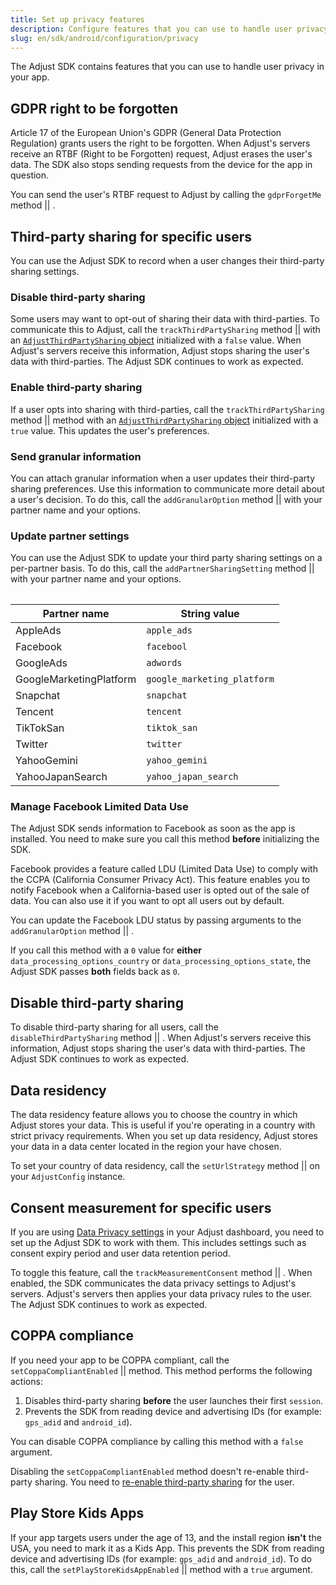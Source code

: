 ```yaml
---
title: Set up privacy features
description: Configure features that you can use to handle user privacy in your app.
slug: en/sdk/android/configuration/privacy
---
```



The Adjust SDK contains features that you can use to handle user privacy in your app.

## GDPR right to be forgotten

Article 17 of the European Union's <Abbr>GDPR (General Data Protection Regulation)</Abbr> grants users the right to be forgotten. When Adjust's servers receive an <Abbr>RTBF (Right to be Forgotten)</Abbr> request, Adjust erases the user's data. The SDK also stops sending requests from the device for the app in question.

You can send the user's RTBF request to Adjust by calling the <Tooltip>`gdprForgetMe` method || <GdprForgetMeSig /></Tooltip>.

<GdprForgetMe />

## Third-party sharing for specific users

You can use the Adjust SDK to record when a user changes their third-party sharing settings.

### Disable third-party sharing

Some users may want to opt-out of sharing their data with third-parties. To communicate this to Adjust, call the <Tooltip>`trackThirdPartySharing` method || <ConstructorSig /></Tooltip> with an [`AdjustThirdPartySharing` object](/en/sdk/android/reference/adjthirdpartysharing) initialized with a `false` value. When Adjust's servers receive this information, Adjust stops sharing the user's data with third-parties. The Adjust SDK continues to work as expected.

<AdjustThirdPartySharingIsEnabledFalse />

### Enable third-party sharing

If a user opts into sharing with third-parties, call the <Tooltip>`trackThirdPartySharing` method || <ConstructorSig /></Tooltip> method with an [`AdjustThirdPartySharing` object](/en/sdk/android/reference/adjthirdpartysharing) initialized with a `true` value. This updates the user's preferences.

<AdjustThirdPartySharingIsEnabledTrue />

### Send granular information

You can attach granular information when a user updates their third-party sharing preferences. Use this information to communicate more detail about a user's decision. To do this, call the <Tooltip>`addGranularOption` method || <AddGranularOptionSig /></Tooltip> with your partner name and your options.

<AddGranularOption />

### Update partner settings

You can use the Adjust SDK to update your third party sharing settings on a per-partner basis. To do this, call the <Tooltip>`addPartnerSharingSetting` method || <AddPartnerSharingSettingSig /></Tooltip> with your partner name and your options.

<AddPartnerSharingSetting />

<Table>

| Partner name             | String value                |
| -------------------------| --------------------------- |
| AppleAds                 | `apple_ads`                 |
| Facebook                 | `facebool`                  |
| GoogleAds                | `adwords`                   |
| GoogleMarketingPlatform  | `google_marketing_platform` |
| Snapchat                 | `snapchat`                  |
| Tencent                  | `tencent`                   |
| TikTokSan                | `tiktok_san`                |
| Twitter                  | `twitter`                   |
| YahooGemini              | `yahoo_gemini`              |
| YahooJapanSearch         | `yahoo_japan_search`        |

</Table>

### Manage Facebook Limited Data Use

<Callout type="important">

The Adjust SDK sends information to Facebook as soon as the app is installed. You need to make sure you call this method **before** initializing the SDK.

</Callout>

Facebook provides a feature called <Abbr>LDU (Limited Data Use)</Abbr> to comply with the <Abbr>CCPA (California Consumer Privacy Act)</Abbr>. This feature enables you to notify Facebook when a California-based user is opted out of the sale of data. You can also use it if you want to opt all users out by default.

You can update the Facebook LDU status by passing arguments to the <Tooltip>`addGranularOption` method || <AddGranularOptionSig /></Tooltip>.

<AddGranularOptionFacebook />

<Callout type="note">

If you call this method with a `0` value for **either** `data_processing_options_country` or `data_processing_options_state`, the Adjust SDK passes **both** fields back as `0`.

</Callout>

## Disable third-party sharing

To disable third-party sharing for all users, call the <Tooltip>`disableThirdPartySharing` method || <DisableThirdPartySharingSig /></Tooltip>. When Adjust's servers receive this information, Adjust stops sharing the user's data with third-parties. The Adjust SDK continues to work as expected.

<DisableThirdPartySharing />

## Data residency

The data residency feature allows you to choose the country in which Adjust stores your data. This is useful if you're operating in a country with strict privacy requirements. When you set up data residency, Adjust stores your data in a data center located in the region your have chosen.

To set your country of data residency, call the <Tooltip>`setUrlStrategy` method || <SetUrlStrategySig /></Tooltip> on your `AdjustConfig` instance.

<SetUrlStrategy />

## Consent measurement for specific users

If you are using [Data Privacy settings](https://help.adjust.com/en/article/manage-data-collection-and-retention) in your Adjust dashboard, you need to set up the Adjust SDK to work with them. This includes settings such as consent expiry period and user data retention period.

To toggle this feature, call the <Tooltip>`trackMeasurementConsent` method || <TrackMeasurementConsentSig /></Tooltip>. When enabled, the SDK communicates the data privacy settings to Adjust's servers. Adjust's servers then applies your data privacy rules to the user. The Adjust SDK continues to work as expected.

<TrackMeasurementConsent />


## COPPA compliance

If you need your app to be COPPA compliant, call the <Tooltip> `setCoppaCompliantEnabled` || <SetCoppaCompliantEnabledSig /></Tooltip> method. This method performs the following actions:

1. Disables third-party sharing **before** the user launches their first `session`.
2. Prevents the SDK from reading device and advertising IDs (for example: `gps_adid` and `android_id`).

<SetCoppaCompliantEnabled />

You can disable COPPA compliance by calling this method with a `false` argument.

<Callout type="important">

Disabling the `setCoppaCompliantEnabled` method doesn't re-enable third-party sharing. You need to [re-enable third-party sharing](#enable-third-party-sharing) for the user.

</Callout>

## Play Store Kids Apps

If your app targets users under the age of 13, and the install region **isn't** the USA, you need to mark it as a Kids App. This prevents the SDK from reading device and advertising IDs (for example: `gps_adid` and `android_id`). To do this, call the <Tooltip> `setPlayStoreKidsAppEnabled` || <SetPlayStoreKidsAppEnabledSig /></Tooltip> method with a `true` argument.

<SetPlayStoreKidsAppEnabled />
